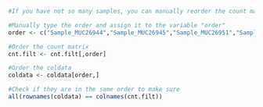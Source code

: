 ```r
#If you have not so many samples, you can manually reorder the count matrix and coldata when necessary

#Manually type the order and assign it to the variable "order"
order <- c("Sample_MUC26944","Sample_MUC26945","Sample_MUC26951","Sample_MUC26952","Sample_MUC26953", "Sample_MUC26950", "Sample_MUC26954", "Sample_MUC26956", "Sample_MUC26957", "Sample_MUC26958", "Sample_MUC26946", "Sample_MUC26947", "Sample_MUC26948", "Sample_MUC26949", "Sample_MUC26955")

#Order the count matrix
cnt.filt <- cnt.filt[,order]

#Order the coldata
coldata <- coldata[order,]

#Check if they are in the same order to make sure
all(rownames(coldata) == colnames(cnt.filt))
```


